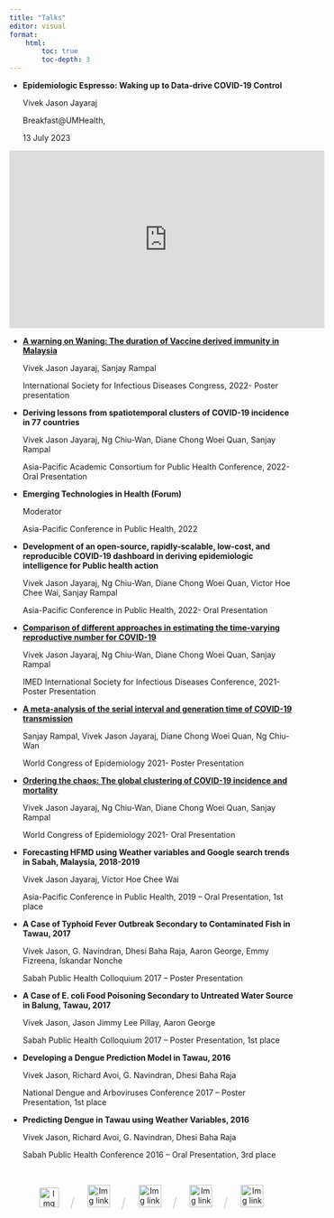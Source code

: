 ```yaml
---
title: "Talks"
editor: visual
format:
    html:
        toc: true
        toc-depth: 3
---
```


-   **Epidemiologic Espresso: Waking up to Data-drive COVID-19 Control**

    Vivek Jason Jayaraj

    Breakfast\@UMHealth,

    13 July 2023

```{=html}
<p align="center"><iframe width="560" height="315" src="https://www.youtube.com/embed/dnu5a53zd3s?list=PL2-K3HijZJqjk06P6awUu6KXnNvrA-7_2" title="Epidemiologic Espresso: Waking up to Data-drive COVID-19 Control" frameborder="0" allow="accelerometer; autoplay; clipboard-write; encrypted-media; gyroscope; picture-in-picture; web-share" allowfullscreen></iframe></p>
```
-   [**A warning on Waning: The duration of Vaccine derived immunity in Malaysia**](https://www.sciencedirect.com/science/article/pii/S1201971223004988)

    Vivek Jason Jayaraj, Sanjay Rampal

    International Society for Infectious Diseases Congress, 2022- Poster presentation

-   **Deriving lessons from spatiotemporal clusters of COVID-19 incidence in 77 countries**

    Vivek Jason Jayaraj, Ng Chiu-Wan, Diane Chong Woei Quan, Sanjay Rampal

    Asia-Pacific Academic Consortium for Public Health Conference, 2022- Oral Presentation

-   **Emerging Technologies in Health (Forum)**

    Moderator

    Asia-Pacific Conference in Public Health, 2022

-   **Development of an open-source, rapidly-scalable, low-cost, and reproducible COVID-19 dashboard in deriving epidemiologic intelligence for Public health action**

    Vivek Jason Jayaraj, Ng Chiu-Wan, Diane Chong Woei Quan, Victor Hoe Chee Wai, Sanjay Rampal

    Asia-Pacific Conference in Public Health, 2022- Oral Presentation

-   [**Comparison of different approaches in estimating the time-varying reproductive number for COVID-19**](https://www.sciencedirect.com/science/article/pii/S1201971221009565)

    Vivek Jason Jayaraj, Ng Chiu-Wan, Diane Chong Woei Quan, Sanjay Rampal

    IMED International Society for Infectious Diseases Conference, 2021- Poster Presentation

-   [**A meta-analysis of the serial interval and generation time of COVID-19 transmission**](https://watermark.silverchair.com/dyab168.557.pdf?token=AQECAHi208BE49Ooan9kkhW_Ercy7Dm3ZL_9Cf3qfKAc485ysgAAAuMwggLfBgkqhkiG9w0BBwagggLQMIICzAIBADCCAsUGCSqGSIb3DQEHATAeBglghkgBZQMEAS4wEQQMNcqQDuL8FBbPCSQQAgEQgIICllAe8cgPn-g1KOP6n5REdr21tKdb9lbiE0LPDX1uD68TRX4w8NrvVUhpiRO-2yNJj6U4rHbbJpRB-wT5zETuRxxsUZe7FoLAK6xIrDo78Fi2YJ0mmTPCaFFqInSkytznfUp0JnpHHlFsRsXCwh3O-mBx6YcW1xYua_l1q21PLo-1WFPJo_gxlsM5XCmp45mvYMhc6Ff8m6tI8KmKeP6u1zAngXAQ9DaFh1Bhzxrgzk6j8NqAxUs1iNQTKdMh0wxflS_0jlWVya-wS_QNe8XDtUSABKrSCXxdwHwQSBOLBOuXU5IKdZew_AAwXnupxizQG1Pjjh6fFDE-Q00-jSr77yG-6Sf6QO2tumeglTgPeJGTIJN9RxcaEhKdxbECkllxTSkcUaytxIxmfcgwJZ2UiytLBp-dWbKHWKpMTB5zcxVzincALwqeN4xiNd5WQRy0ea0XR1fgvzWAngdp6FmPCgSxz-hM8YqBfe8TElSYkDDFHnQnunSHpFT5lXR5Nw_LIHvxH9bdR5vqp2X8CrEeRNmJt9EumPddWRMVFI_h_v_JnjbeMy911UI0slfCdOV6KZfsSBZ5BUbF3oh1JDIALekOO5HIKC8KYr_0hMkGV-q7wwzQ9Gbu-gk--dboJjzSdNf99w58uPaT_lA9D8V9qJUw7JtYF-HTChYsG_HCZv5qH0T3swf2Lpek86RcV8atotwcohFhG-dwqjFnNZ9zZ32zGOnSELcv943WYS1siv1gC0ARTiW8rYEZBhDTa0C7FGRLp-roV12eFBHiXpHRAaGldqv0wGbksJafQzmIACpanofuOWgB0F4h3EFkegXwjMxJ0jt3dRzmbQULwnodbOx4pYWbJLHnNEKOo3fI1FsptSsiecwl)

    Sanjay Rampal, Vivek Jason Jayaraj, Diane Chong Woei Quan, Ng Chiu-Wan

    World Congress of Epidemiology 2021- Poster Presentation

-   [**Ordering the chaos: The global clustering of COVID-19 incidence and mortality**](https://watermark.silverchair.com/dyab168.319.pdf?token=AQECAHi208BE49Ooan9kkhW_Ercy7Dm3ZL_9Cf3qfKAc485ysgAAAuMwggLfBgkqhkiG9w0BBwagggLQMIICzAIBADCCAsUGCSqGSIb3DQEHATAeBglghkgBZQMEAS4wEQQMcswXLxl7kYYmCNrmAgEQgIIClg8qPyi3071wS47LRMi94RqMfVlg17aXOGjhDjpl2D8eJkaybOYrc0KSVEpmI1SraXcapOgv4HlnHe42-RemhqJU785gpM8iruA_bf79g8uyfPeC996HI6liL6p7mvO9WZ9i4kEPHOH5s28PkKr1TbevJisH1axeKHFpGjNxihhfgNkEctUfqvuL-OMtSQZThkgfprQyW5H-9zCWZDAtfdPkThonsdxDLK7byMag2Do2oHXOgL78hxnnvqjlDh792Vw3XepXW7Yud7Sq9GzKZHya09aiRJJX6x_VIAZWhvBK_p_EcK-CPq4cGa0i70L6n2mC62XfBc4P5wjxpTkS0aRM7SfZG4aAhor2Qy5wc05wwsUzM1CH4oG7kf0FaxTq4w3LVNsUkOq6HF3XW9hKZ73_9ctu5FhvHy1r3U4ewK2g-h6sS7G1ciU9xhtuf0Q7XjyqSAJyJ6IGShlRZIVuDakcO1CTTkdOT82CVXlXkjEbbhJOGHsJFHwJ4XAiwkGm2v8qdAjbdBbe0Nuf34i_Agbmjc6LN9DD5g1VxFGm2YQNbeC8ZHUg52nnzTsuleHIemfbINQBbVbMDz3HzewMGM5Q2uqy_rx4eILWHETjasx1NVGAepZhkbkN8cV6nIQli21MljTUvGbhBJpXc0y7uyqncCTaN_6Y2ONmRrWFZKr36kMF8R9EDrbI6v8kHK2tEXt5wnHiTDemqL_8CM3ll-7u9YikAFCKOCdwyovDKaZRFdep8PbYUK1Ei3MEp98ZZh6WqGFc94Tp66J4AajU42GHwKxju7rINXoIWpd5bEvO1L22R1o8EZXVF0-62jXpR6odjZzmEOEKzVdg7Mt_jrRMIPqf8-Ab3gWVFF3SlsNy2N9EN7mc)

    Vivek Jason Jayaraj, Ng Chiu-Wan, Diane Chong Woei Quan, Sanjay Rampal

    World Congress of Epidemiology 2021- Oral Presentation

-   **Forecasting HFMD using Weather variables and Google search trends in Sabah, Malaysia, 2018-2019**

    Vivek Jason Jayaraj, Victor Hoe Chee Wai

    Asia-Pacific Conference in Public Health, 2019 -- Oral Presentation, 1st place

-   **A Case of Typhoid Fever Outbreak Secondary to Contaminated Fish in Tawau, 2017**

    Vivek Jason, G. Navindran, Dhesi Baha Raja, Aaron George, Emmy Fizreena, Iskandar Nonche

    Sabah Public Health Colloquium 2017 -- Poster Presentation

-   **A Case of E. coli Food Poisoning Secondary to Untreated Water Source in Balung, Tawau, 2017**

    Vivek Jason, Jason Jimmy Lee Pillay, Aaron George

    Sabah Public Health Colloquium 2017 -- Poster Presentation, 1st place

-   **Developing a Dengue Prediction Model in Tawau, 2016**

    Vivek Jason, Richard Avoi, G. Navindran, Dhesi Baha Raja

    National Dengue and Arboviruses Conference 2017 -- Poster Presentation, 1st place

-   **Predicting Dengue in Tawau using Weather Variables, 2016**

    Vivek Jason, Richard Avoi, G. Navindran, Dhesi Baha Raja

    Sabah Public Health Conference 2016 -- Oral Presentation, 3rd place

<br>

```{=html}
<center>
    <a href="https://twitter.com/vivekjason87" target="_blank"><img src="images/twitter.png" alt="Img link to Twitter" width="35" height="35"></a>
    
    &nbsp; &nbsp;
     <font color="#D3D3D3" size="5">  /  </font>
    &nbsp; &nbsp;
    
    <a href="https://GitHub.com/vivekjason" target="_blank"><img src="images/github.png" alt="Img link to GitHub" width="40" height="40"></a>
    
    &nbsp; &nbsp;
    <font color="#D3D3D3" size="5">  /  </font>
    &nbsp; &nbsp;
    
    <a href="https://scholar.google.com/citations?user=JjjMqJEAAAAJ&hl=en&authuser=1" target="_blank"><img src="images/google.png" alt="Img link to Google Scholar" width="40" height="40"></a>
    
    &nbsp; &nbsp;
    <font color="#D3D3D3" size="5">  /  </font>
    &nbsp; &nbsp;
    
    <a href="https://www.linkedin.com/in/vivek-jason-jayaraj-605a09139/" target="_blank"><img src="images/linkedin.png" alt="Img link to Linkedin" width="40" height="40"></a>
    
    &nbsp; &nbsp;
    <font color="#D3D3D3" size="5">  /  </font>
    &nbsp; &nbsp;
    

    <a href="mailto:vivekjason.j@moh.gov.m" target="_blank"><img src="images/email.png" alt="Img link to Email" width="40" height="40"></a>
</center> 
```
